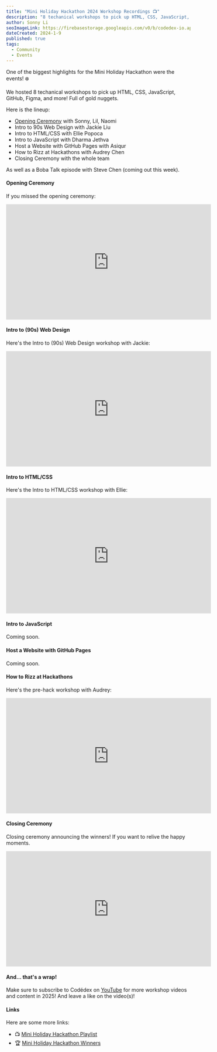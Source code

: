 ```yaml
---
title: "Mini Holiday Hackathon 2024 Workshop Recordings 📺"
description: "8 techanical workshops to pick up HTML, CSS, JavaScript, GitHub, Figma, and more! Full of gold nuggets."
author: Sonny Li
seoImageLink: https://firebasestorage.googleapis.com/v0/b/codedex-io.appspot.com/o/blogs%2Fholiday-hackathon-2024-winners%2Fbanner.gif?alt=media&token=85bd2c2a-c67a-44c3-9822-a8d8bb9d0c21
dateCreated: 2024-1-9
published: true
tags:
  - Community
  - Events
---
```


One of the biggest highlights for the Mini Holiday Hackathon were the events! ❄️

We hosted 8 techanical workshops to pick up HTML, CSS, JavaScript, GitHub, Figma, and more! Full of gold nuggets.

Here is the lineup:

- [Opening Ceremony](https://www.youtube.com/watch?v=toWMpKZxX1M&list=PLalILAb1yU0tt_2OX2t4YrEhJR1UAQU1x&index=1) with Sonny, Lil, Naomi
- Intro to 90s Web Design with Jackie Liu
- Intro to HTML/CSS with Ellie Popoca
- Intro to JavaScript with Dharma Jethva
- Host a Website with GitHub Pages with Asiqur
- How to Rizz at Hackathons with Audrey Chen
- Closing Ceremony with the whole team

As well as a Boba Talk episode with Steve Chen (coming out this week).

#### Opening Ceremony

If you missed the opening ceremony:

<iframe width="560" height="315" src="https://www.youtube.com/embed/toWMpKZxX1M?si=cm8gLJ2pEqagnmPc" title="YouTube video player" frameborder="0" allow="accelerometer; autoplay; clipboard-write; encrypted-media; gyroscope; picture-in-picture; web-share" referrerpolicy="strict-origin-when-cross-origin" allowfullscreen></iframe>

#### Intro to (90s) Web Design

Here's the Intro to (90s) Web Design workshop with Jackie:

<iframe width="560" height="315" src="https://www.youtube.com/embed/vfP9QDdOzcM?si=19mBmi58oXLq-yvS" title="YouTube video player" frameborder="0" allow="accelerometer; autoplay; clipboard-write; encrypted-media; gyroscope; picture-in-picture; web-share" referrerpolicy="strict-origin-when-cross-origin" allowfullscreen></iframe>

#### Intro to HTML/CSS

Here's the Intro to HTML/CSS workshop with Ellie:

<iframe width="560" height="315" src="https://www.youtube.com/embed/G2nvWPnIMt4?si=MYwwC2vpJG2--SnR" title="YouTube video player" frameborder="0" allow="accelerometer; autoplay; clipboard-write; encrypted-media; gyroscope; picture-in-picture; web-share" referrerpolicy="strict-origin-when-cross-origin" allowfullscreen></iframe>

#### Intro to JavaScript

Coming soon.

#### Host a Website with GitHub Pages

Coming soon.

#### How to Rizz at Hackathons

Here's the pre-hack workshop with Audrey:

<iframe width="560" height="315" src="https://www.youtube.com/embed/mh2iG0bHdFI?si=vBnDNamIpEuDFOXI" title="YouTube video player" frameborder="0" allow="accelerometer; autoplay; clipboard-write; encrypted-media; gyroscope; picture-in-picture; web-share" referrerpolicy="strict-origin-when-cross-origin" allowfullscreen></iframe>

#### Closing Ceremony

Closing ceremony announcing the winners! If you want to relive the happy moments.

<iframe width="560" height="315" src="https://www.youtube.com/embed/2EMiApRttBs?si=dy3zIXfXc_LhBPb1" title="YouTube video player" frameborder="0" allow="accelerometer; autoplay; clipboard-write; encrypted-media; gyroscope; picture-in-picture; web-share" referrerpolicy="strict-origin-when-cross-origin" allowfullscreen></iframe>

#### And... that's a wrap!

Make sure to subscribe to Codédex on [YouTube](https://www.youtube.com/@codedex) for more workshop videos and content in 2025! And leave a like on the video(s)! 

#### Links

Here are some more links:

- 📺 [Mini Holiday Hackathon Playlist](https://www.youtube.com/watch?v=toWMpKZxX1M&list=PLalILAb1yU0tt_2OX2t4YrEhJR1UAQU1x)
- 🏆 [Mini Holiday Hackathon Winners](https://www.codedex.io/blog/holiday-hackathon-2024-winners)
